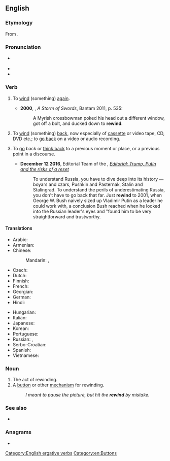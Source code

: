 ==English==

===Etymology===
From {{prefix|en|re|wind}}.

===Pronunciation===
* {{a|UK}} {{IPA|en|/ɹiːˈwaɪnd/}}
* {{hyphenation|en|re|wind}}
* {{rhymes|en|aɪnd}}

===Verb===
{{en-verb|rewinds|rewinding|rewound}}

# {{lb|en|transitive|intransitive}} To [[wind]] (something) [[again]].
#* '''2000''', {{w|George RR Martin}}, ''A Storm of Swords'', Bantam 2011, p. 535:
#*: A Myrish crossbowman poked his head out a different window, got off a bolt, and ducked down to '''rewind'''.
# {{lb|en|transitive|intransitive}} To [[wind]] (something) [[back]], now especially of [[cassette]] or video tape, CD, DVD etc.; to [[go back]] on a video or audio recording.
# {{lb|en|figurative}} To [[go]] back or [[think back]] to a previous moment or place, or a previous point in a discourse.
#* '''December 12 2016''', Editorial Team of the {{w|Chicago Tribune}}, ''[http://www.chicagotribune.com/news/opinion/editorials/ct-russia-trump-putin-obama-bush-moscow-kremlin-edit-1213-jm-20161212-story.html Editorial: Trump, Putin and the risks of a reset]''
#*: To understand Russia, you have to dive deep into its history — boyars and czars, Pushkin and Pasternak, Stalin and Stalingrad. To understand the perils of underestimating Russia, you don't have to go back that far. Just '''rewind''' to 2001, when George W. Bush naively sized up Vladimir Putin as a leader he could work with, a conclusion Bush reached when he looked into the Russian leader's eyes and "found him to be very straightforward and trustworthy.

====Translations====
{{trans-top|to wind again}}
* Arabic: {{t-needed|ar}}
* Armenian: {{t+|hy|վերափաթաթել|sc=Armn}}
* Chinese:
*: Mandarin: {{t|cmn|重繞|sc=Hani}}, {{t|cmn|重绕|tr=chóngrào|sc=Hani}}
* Czech: {{t-needed|cs}}
* Dutch: {{t|nl|weer oprollen}}
* Finnish: {{t|fi|[[kelata]] [[uudelleen]]}}
* French: {{t+|fr|rembobiner}}
* Georgian: {{t|ka|უკან ახვევს}}
* German: {{t|de|zurückspulen}}
* Hindi: {{t-needed|hi}}
{{trans-mid}}
* Hungarian: {{t+|hu|visszateker}}
* Italian: {{t|it|riavvolgere}}
* Japanese: {{t|ja|巻き直す|tr=まきなおす, maki-naosu|sc=Jpan}}
* Korean: {{t-needed|ko}}
* Portuguese: {{t+|pt|rebobinar}}
* Russian: {{t+|ru|перема́тывать|impf}}, {{t+|ru|перемота́ть|pf}}
* Serbo-Croatian: {{t+|sh|premotati|sc=Cyrl}}
* Spanish: {{t+|es|rebobinar}}
* Vietnamese: {{t-needed|vi}}
{{trans-bottom}}

{{trans-see|wind back}}

===Noun===
{{en-noun}}

# The act of rewinding.
# A [[button]] or other [[mechanism]] for rewinding.
#: ''I meant to pause the picture, but hit the '''rewind''' by mistake.''

===See also===
* {{l|en|fast forward}}

===Anagrams===
* {{anagrams|en|a=deinrw|Widner|Winder|winder}}

[[Category:English ergative verbs]]
[[Category:en:Buttons]]